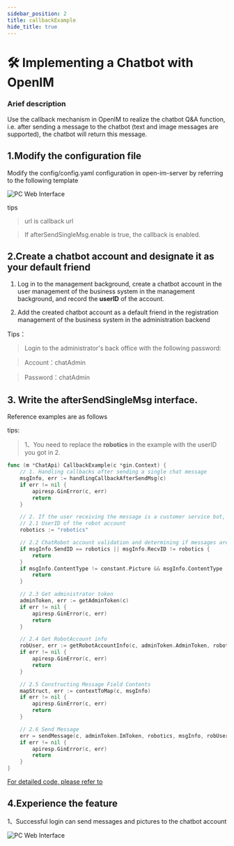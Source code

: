 ```yaml
---
sidebar_position: 2
title: callbackExample
hide_title: true
---
```


# 🛠 Implementing a Chatbot with OpenIM

### **Arief description**

Use the callback mechanism in OpenIM to realize the chatbot Q&A function, i.e. after sending a message to the chatbot (text and image messages are supported), the chatbot will return this message.


## 1.Modify the configuration file
Modify the config/config.yaml configuration in open-im-server by referring to the following template

![PC Web Interface](./assets/config.png)

tips
> url is callback url

> If afterSendSingleMsg.enable is true, the callback is enabled.
 
## 2.Create a chatbot account and designate it as your default friend
1. Log in to the management background, create a chatbot account in the user management of the business system in the management background, and record the **userID** of the account.

2. Add the created chatbot account as a default friend in the registration management of the business system in the administration backend

Tips：
> Login to the administrator's back office with the following password: 

> Account：chatAdmin 

> Password：chatAdmin

## 3. Write the **afterSendSingleMsg** interface.
Reference examples are as follows

tips:
>1、You need to replace the **robotics** in the example with the userID you got in 2.


```Go
func (m *ChatApi) CallbackExample(c *gin.Context) {
	// 1. Handling callbacks after sending a single chat message
	msgInfo, err := handlingCallbackAfterSendMsg(c)
	if err != nil {
		apiresp.GinError(c, err)
		return
	}

	// 2. If the user receiving the message is a customer service bot, return the message.
	// 2.1 UserID of the robot account
	robotics := "robotics"

	// 2.2 ChatRobot account validation and determining if messages are text and images
	if msgInfo.SendID == robotics || msgInfo.RecvID != robotics {
		return
	}
	if msgInfo.ContentType != constant.Picture && msgInfo.ContentType != constant.Text {
		return
	}

	// 2.3 Get administrator token
	adminToken, err := getAdminToken(c)
	if err != nil {
		apiresp.GinError(c, err)
		return
	}

	// 2.4 Get RobotAccount info
	robUser, err := getRobotAccountInfo(c, adminToken.AdminToken, robotics)
	if err != nil {
		apiresp.GinError(c, err)
		return
	}

	// 2.5 Constructing Message Field Contents
	mapStruct, err := contextToMap(c, msgInfo)
	if err != nil {
		apiresp.GinError(c, err)
		return
	}

	// 2.6 Send Message
	err = sendMessage(c, adminToken.ImToken, robotics, msgInfo, robUser, mapStruct)
	if err != nil {
		apiresp.GinError(c, err)
		return
	}
}

```
[For detailed code, please refer to](https://github.com/luhaoling/chat/blob/logs/internal/api/callbackExample.go)

## 4.Experience the feature
1、Successful login can send messages and pictures to the chatbot account

![PC Web Interface](./assets/result.png)

